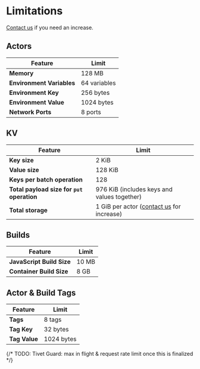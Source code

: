 # Limitations

<Note>[Contact us](/support) if you need an increase.</Note>

## Actors

| Feature                   | Limit        |
| ------------------------- | ------------ |
| **Memory**                | 128 MB       |
| **Environment Variables** | 64 variables |
| **Environment Key**       | 256 bytes    |
| **Environment Value**     | 1024 bytes   |
| **Network Ports**         | 8 ports      |

## KV

| Feature                                    | Limit                                                 |
| ------------------------------------------ | ----------------------------------------------------- |
| **Key size**                               | 2 KiB                                                 |
| **Value size**                             | 128 KiB                                               |
| **Keys per batch operation**               | 128                                                   |
| **Total payload size for `put` operation** | 976 KiB (includes keys and values together)           |
| **Total storage**                          | 1 GiB per actor ([contact us](/support) for increase) |

## Builds

| Feature                   | Limit |
| ------------------------- | ----- |
| **JavaScript Build Size** | 10 MB |
| **Container Build Size**  | 8 GB  |

## Actor & Build Tags

| Feature       | Limit      |
| ------------- | ---------- |
| **Tags**      | 8 tags     |
| **Tag Key**   | 32 bytes   |
| **Tag Value** | 1024 bytes |

{/* TODO: Tivet Guard: max in flight & request rate limit once this is finalized */}
